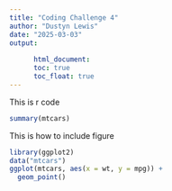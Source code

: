 ```yaml
---
title: "Coding Challenge 4"
author: "Dustyn Lewis"
date: "2025-03-03"
output: 
      
      html_document:
      toc: true
      toc_float: true
---
```

This is r code
```r
summary(mtcars)
```



This is how to include figure
```r
library(ggplot2)
data("mtcars")
ggplot(mtcars, aes(x = wt, y = mpg)) +
  geom_point()
```

